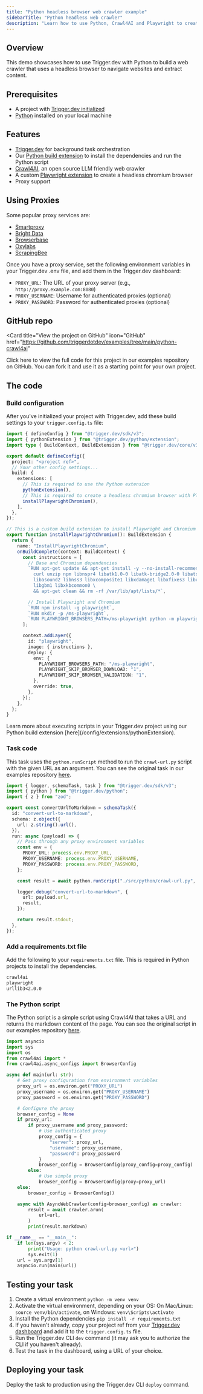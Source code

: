 ```yaml
---
title: "Python headless browser web crawler example"
sidebarTitle: "Python headless web crawler"
description: "Learn how to use Python, Crawl4AI and Playwright to create a headless browser web crawler with Trigger.dev."
---
```



## Overview

This demo showcases how to use Trigger.dev with Python to build a web crawler that uses a headless browser to navigate websites and extract content.

## Prerequisites

- A project with [Trigger.dev initialized](/quick-start)
- [Python](https://www.python.org/) installed on your local machine

## Features

- [Trigger.dev](https://trigger.dev) for background task orchestration
- Our [Python build extension](/config/extensions/pythonExtension) to install the dependencies and run the Python script
- [Crawl4AI](https://github.com/unclecode/crawl4ai), an open source LLM friendly web crawler
- A custom [Playwright extension](https://playwright.dev/) to create a headless chromium browser
- Proxy support

## Using Proxies

<ScrapingWarning />

Some popular proxy services are:

- [Smartproxy](https://smartproxy.com/)
- [Bright Data](https://brightdata.com/)
- [Browserbase](https://browserbase.com/)
- [Oxylabs](https://oxylabs.io/)
- [ScrapingBee](https://scrapingbee.com/)

Once you have a proxy service, set the following environment variables in your Trigger.dev .env file, and add them in the Trigger.dev dashboard:

- `PROXY_URL`: The URL of your proxy server (e.g., `http://proxy.example.com:8080`)
- `PROXY_USERNAME`: Username for authenticated proxies (optional)
- `PROXY_PASSWORD`: Password for authenticated proxies (optional)

## GitHub repo

<Card
  title="View the project on GitHub"
  icon="GitHub"
  href="https://github.com/triggerdotdev/examples/tree/main/python-crawl4ai"
>
  Click here to view the full code for this project in our examples repository on GitHub. You can
  fork it and use it as a starting point for your own project.
</Card>

## The code

### Build configuration

After you've initialized your project with Trigger.dev, add these build settings to your `trigger.config.ts` file:

```ts trigger.config.ts
import { defineConfig } from "@trigger.dev/sdk/v3";
import { pythonExtension } from "@trigger.dev/python/extension";
import type { BuildContext, BuildExtension } from "@trigger.dev/core/v3/build";

export default defineConfig({
  project: "<project ref>",
  // Your other config settings...
  build: {
    extensions: [
      // This is required to use the Python extension
      pythonExtension(),
      // This is required to create a headless chromium browser with Playwright
      installPlaywrightChromium(),
    ],
  },
});

// This is a custom build extension to install Playwright and Chromium
export function installPlaywrightChromium(): BuildExtension {
  return {
    name: "InstallPlaywrightChromium",
    onBuildComplete(context: BuildContext) {
      const instructions = [
        // Base and Chromium dependencies
        `RUN apt-get update && apt-get install -y --no-install-recommends \
          curl unzip npm libnspr4 libatk1.0-0 libatk-bridge2.0-0 libatspi2.0-0 \
          libasound2 libnss3 libxcomposite1 libxdamage1 libxfixes3 libxrandr2 \
          libgbm1 libxkbcommon0 \
          && apt-get clean && rm -rf /var/lib/apt/lists/*`,

        // Install Playwright and Chromium
        `RUN npm install -g playwright`,
        `RUN mkdir -p /ms-playwright`,
        `RUN PLAYWRIGHT_BROWSERS_PATH=/ms-playwright python -m playwright install --with-deps chromium`,
      ];

      context.addLayer({
        id: "playwright",
        image: { instructions },
        deploy: {
          env: {
            PLAYWRIGHT_BROWSERS_PATH: "/ms-playwright",
            PLAYWRIGHT_SKIP_BROWSER_DOWNLOAD: "1",
            PLAYWRIGHT_SKIP_BROWSER_VALIDATION: "1",
          },
          override: true,
        },
      });
    },
  };
}
```

<Info>
  Learn more about executing scripts in your Trigger.dev project using our Python build extension
  [here](/config/extensions/pythonExtension).
</Info>

### Task code

This task uses the `python.runScript` method to run the `crawl-url.py` script with the given URL as an argument. You can see the original task in our examples repository [here](https://github.com/triggerdotdev/examples/blob/main/python-crawl4ai/src/trigger/pythonTasks.ts).

```ts src/trigger/pythonTasks.ts
import { logger, schemaTask, task } from "@trigger.dev/sdk/v3";
import { python } from "@trigger.dev/python";
import { z } from "zod";

export const convertUrlToMarkdown = schemaTask({
  id: "convert-url-to-markdown",
  schema: z.object({
    url: z.string().url(),
  }),
  run: async (payload) => {
    // Pass through any proxy environment variables
    const env = {
      PROXY_URL: process.env.PROXY_URL,
      PROXY_USERNAME: process.env.PROXY_USERNAME,
      PROXY_PASSWORD: process.env.PROXY_PASSWORD,
    };

    const result = await python.runScript("./src/python/crawl-url.py", [payload.url], { env });

    logger.debug("convert-url-to-markdown", {
      url: payload.url,
      result,
    });

    return result.stdout;
  },
});
```

### Add a requirements.txt file

Add the following to your `requirements.txt` file. This is required in Python projects to install the dependencies.

```txt requirements.txt
crawl4ai
playwright
urllib3<2.0.0
```

### The Python script

The Python script is a simple script using Crawl4AI that takes a URL and returns the markdown content of the page. You can see the original script in our examples repository [here](https://github.com/triggerdotdev/examples/blob/main/python-crawl4ai/src/python/crawl-url.py).

```python src/python/crawl-url.py
import asyncio
import sys
import os
from crawl4ai import *
from crawl4ai.async_configs import BrowserConfig

async def main(url: str):
    # Get proxy configuration from environment variables
    proxy_url = os.environ.get("PROXY_URL")
    proxy_username = os.environ.get("PROXY_USERNAME")
    proxy_password = os.environ.get("PROXY_PASSWORD")

    # Configure the proxy
    browser_config = None
    if proxy_url:
        if proxy_username and proxy_password:
            # Use authenticated proxy
            proxy_config = {
                "server": proxy_url,
                "username": proxy_username,
                "password": proxy_password
            }
            browser_config = BrowserConfig(proxy_config=proxy_config)
        else:
            # Use simple proxy
            browser_config = BrowserConfig(proxy=proxy_url)
    else:
        browser_config = BrowserConfig()

    async with AsyncWebCrawler(config=browser_config) as crawler:
        result = await crawler.arun(
            url=url,
        )
        print(result.markdown)

if __name__ == "__main__":
    if len(sys.argv) < 2:
        print("Usage: python crawl-url.py <url>")
        sys.exit(1)
    url = sys.argv[1]
    asyncio.run(main(url))
```

## Testing your task

1. Create a virtual environment `python -m venv venv`
2. Activate the virtual environment, depending on your OS: On Mac/Linux: `source venv/bin/activate`, on Windows: `venv\Scripts\activate`
3. Install the Python dependencies `pip install -r requirements.txt`
4. If you haven't already, copy your project ref from your [Trigger.dev dashboard](https://cloud.trigger.dev) and add it to the `trigger.config.ts` file.
5. Run the Trigger.dev CLI `dev` command (it may ask you to authorize the CLI if you haven't already).
6. Test the task in the dashboard, using a URL of your choice.

<ScrapingWarning />

## Deploying your task

Deploy the task to production using the Trigger.dev CLI `deploy` command.

<PythonLearnMore />

